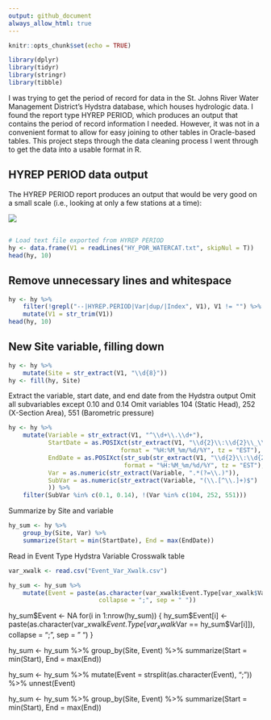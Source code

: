 ```yaml
---
output: github_document
always_allow_html: true
---
```


```r
knitr::opts_chunk$set(echo = TRUE)
```

```r
library(dplyr)
library(tidyr)
library(stringr)
library(tibble)
```


I was trying to get the period of record for data in the St. Johns River Water Management District's Hydstra database, which houses hydrologic data.  I found the report type HYREP PERIOD, which produces an output that contains the period of record information I needed.  However, it was not in a convenient format to allow for easy joining to other tables in Oracle-based tables.  This project steps through the data cleaning process I went through to get the data into a usable format in R.

## HYREP PERIOD data output

The HYREP PERIOD report produces an output that would be very good on a small scale (i.e., looking at only a few stations at a time):

![](images/HYREP_PERIOD_output.png)

## 
```r
# Load text file exported from HYREP PERIOD
hy <- data.frame(V1 = readLines("HY_POR_WATERCAT.txt", skipNul = T))
head(hy, 10)
```

## Remove unnecessary lines and whitespace
```r
hy <- hy %>% 
    filter(!grepl("--|HYREP.PERIOD|Var|dup/|Index", V1), V1 != "") %>% 
    mutate(V1 = str_trim(V1))
head(hy, 10)
```

## New Site variable, filling down
```r
hy <- hy %>% 
    mutate(Site = str_extract(V1, "\\d{8}"))
hy <- fill(hy, Site)
```



Extract the variable, start date, and end date from the Hydstra output
Omit all subvariables except 0.10 and 0.14
Omit variables 104 (Static Head), 252 (X-Section Area), 551 (Barometric pressure)
```r
hy <- hy %>% 
    mutate(Variable = str_extract(V1, "^\\d+\\.\\d+"),
           StartDate = as.POSIXct(str_extract(V1, "\\d{2}\\:\\d{2}\\_\\d{2}/\\d{2}/\\d{4}"),
                               format = "%H:%M_%m/%d/%Y", tz = "EST"),
           EndDate = as.POSIXct(str_sub(str_extract(V1, "\\d{2}\\:\\d{2}\\_\\d{2}/\\d{2}/\\d{4}.*?(\\d{2}\\:\\d{2}\\_\\d{2}/\\d{2}/\\d{4})"), -16),
                                format = "%H:%M_%m/%d/%Y", tz = "EST"),
           Var = as.numeric(str_extract(Variable, ".*(?=\\.)")),
           SubVar = as.numeric(str_extract(Variable, "(\\.[^\\.]+)$")
           )) %>% 
    filter(SubVar %in% c(0.1, 0.14), !(Var %in% c(104, 252, 551)))
```

Summarize by Site and variable
```r
hy_sum <- hy %>% 
    group_by(Site, Var) %>% 
    summarize(Start = min(StartDate), End = max(EndDate))
```



Read in Event Type Hydstra Variable Crosswalk table

```r
var_xwalk <- read.csv("Event_Var_Xwalk.csv")
```


```r
hy_sum <- hy_sum %>% 
    mutate(Event = paste(as.character(var_xwalk$Event.Type[var_xwalk$Var == Var]),
                         collapse = ";", sep = " "))
```

hy_sum$Event <- NA
for(i in 1:nrow(hy_sum)) {
    hy_sum$Event[i] <- paste(as.character(var_xwalk$Event.Type[var_xwalk$Var == hy_sum$Var[i]]), collapse = ";", sep = " ")
}

hy_sum <- hy_sum %>% 
    group_by(Site, Event) %>% 
    summarize(Start = min(Start), End = max(End))


hy_sum <- hy_sum %>% 
    mutate(Event = strsplit(as.character(Event), ";")) %>%
    unnest(Event)

hy_sum <- hy_sum %>% 
    group_by(Site, Event) %>% 
    summarize(Start = min(Start), End = max(End))



